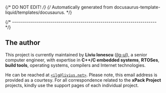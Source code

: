 {/* DO NOT EDIT! */}
{/* Automatically generated from docusaurus-template-liquid/templates/docusaurus. */}

{/* ------------------------------------------------------------------------ */}

## The author

This project is currently maintained by **Liviu Ionescu**
([ilg-ul](https://github.com/ilg-ul)),
a senior computer engineer, with expertise in **C++/C embedded systems**,
**RTOSes**, **build tools**, operating systems, compilers
and Internet technologies.

He can be reached at [`<ilg@livius.net>`](mailto:ilg@livius.net).
Please note, this email address is provided as a courtesy.
For all correspondence related to the
**xPack Project** projects, kindly use the support pages of each individual project.
